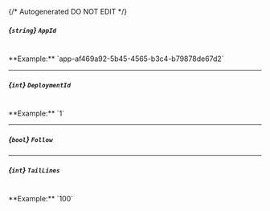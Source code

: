 {/* Autogenerated DO NOT EDIT  */}
##### *{`string`}* `AppId`
<br/>
**Example:** `app-af469a92-5b45-4565-b3c4-b79878de67d2`

---
##### *{`int`}* `DeploymentId`
<br/>
**Example:** `1`

---
##### *{`bool`}* `Follow`

---
##### *{`int`}* `TailLines`
<br/>
**Example:** `100`


